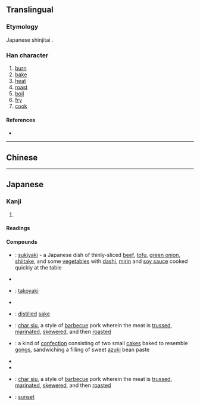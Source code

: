 {{character info/new}}
{{also|燒|烧}}
==Translingual==
{{Han simplified forms|燒|焼|烧}}

===Etymology===
Japanese shinjitai {{Han simp|燒|f=堯|t=尭}}.

===Han character===
{{Han char|rn=86|rad=火|as=08|sn=12|four=|canj=FJTU|ids=⿰火尭}}

# [[burn]]
# [[bake]]
# [[heat]]
# [[roast]]
# [[boil]]
# [[fry]]
# [[cook]]

====References====
* {{Han ref|kx=0675.191|dkj=19166|hdz=32208.041|uh=713C|ud=28988}}

----

==Chinese==
{{zh-see|燒|v}}

----

==Japanese==
{{ja-kanji forms|焼|燒}}

===Kanji===
{{ja-kanji|grade=4|rs=火08|kyu=燒}}

# {{rfdef|ja}}

====Readings====
{{ja-readings
|goon=しょう
|kanon=しょう
|kun=や-く, や-ける, やき
}}

====Compounds====
{{der-top|Compounds}}
* {{ja-r|鋤焼き|すきやき}}: [[sukiyaki]] - a Japanese dish of thinly-sliced [[beef]], [[tofu]], [[green onion]], [[shiitake]], and some [[vegetable]]s with [[dashi]], [[mirin]] and [[soy sauce]] cooked quickly at the table
* {{ja-r|鯛焼き|たいやき}}
* {{ja-r|蛸焼き|たこやき}}: [[takoyaki]]
* {{ja-r|卵焼き|たまごやき}}
* {{ja-r|焼酎|しょうちゅう}}: [[distilled]] [[sake]]
* {{ja-r|叉焼|チャーシュー}}: [[char siu]], a style of [[barbecue]] pork wherein the meat is [[truss]]ed, [[marinate]]d, [[skewer]]ed, and then [[roast]]ed
* {{ja-r|銅鑼焼き|どらやき}}: a kind of [[confection]] consisting of two small [[cake]]s baked to resemble [[gong]]s, sandwiching a filling of sweet [[azuki]] bean paste
* {{ja-r|焼き鳥|やきとり}}
* {{ja-r|焼き肉|やきにく}}
* {{ja-r|焼き豚|やきぶた}}: [[char siu]], a style of [[barbecue]] pork wherein the meat is [[truss]]ed, [[marinate]]d, [[skewer]]ed, and then [[roast]]ed
* {{ja-r|夕焼け|ゆうやけ}}: [[sunset]]
{{der-bottom}}